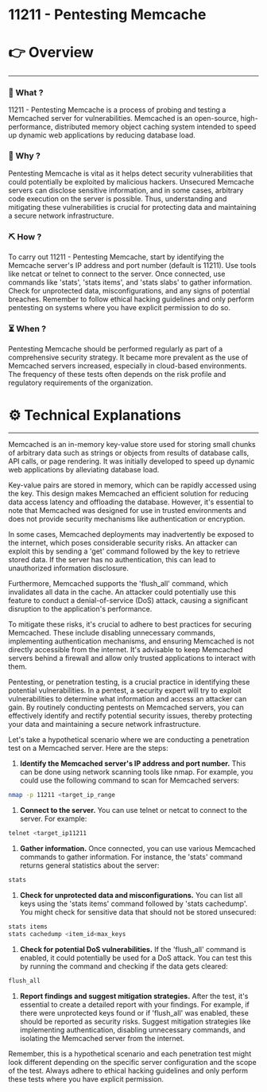 # 11211 - Pentesting Memcache


# 👉 Overview

---

### 👀 What ?

11211 - Pentesting Memcache is a process of probing and testing a Memcached server for vulnerabilities. Memcached is an open-source, high-performance, distributed memory object caching system intended to speed up dynamic web applications by reducing database load.


### 🧐 Why ?

Pentesting Memcache is vital as it helps detect security vulnerabilities that could potentially be exploited by malicious hackers. Unsecured Memcache servers can disclose sensitive information, and in some cases, arbitrary code execution on the server is possible. Thus, understanding and mitigating these vulnerabilities is crucial for protecting data and maintaining a secure network infrastructure.


### ⛏️ How ?

To carry out 11211 - Pentesting Memcache, start by identifying the Memcache server's IP address and port number (default is 11211). Use tools like netcat or telnet to connect to the server. Once connected, use commands like 'stats', 'stats items', and 'stats slabs' to gather information. Check for unprotected data, misconfigurations, and any signs of potential breaches. Remember to follow ethical hacking guidelines and only perform pentesting on systems where you have explicit permission to do so.


### ⏳ When ?

Pentesting Memcache should be performed regularly as part of a comprehensive security strategy. It became more prevalent as the use of Memcached servers increased, especially in cloud-based environments. The frequency of these tests often depends on the risk profile and regulatory requirements of the organization.


# ⚙️ Technical Explanations

---

Memcached is an in-memory key-value store used for storing small chunks of arbitrary data such as strings or objects from results of database calls, API calls, or page rendering. It was initially developed to speed up dynamic web applications by alleviating database load.

Key-value pairs are stored in memory, which can be rapidly accessed using the key. This design makes Memcached an efficient solution for reducing data access latency and offloading the database. However, it's essential to note that Memcached was designed for use in trusted environments and does not provide security mechanisms like authentication or encryption.

In some cases, Memcached deployments may inadvertently be exposed to the internet, which poses considerable security risks. An attacker can exploit this by sending a 'get' command followed by the key to retrieve stored data. If the server has no authentication, this can lead to unauthorized information disclosure.

Furthermore, Memcached supports the 'flush_all' command, which invalidates all data in the cache. An attacker could potentially use this feature to conduct a denial-of-service (DoS) attack, causing a significant disruption to the application's performance.

To mitigate these risks, it's crucial to adhere to best practices for securing Memcached. These include disabling unnecessary commands, implementing authentication mechanisms, and ensuring Memcached is not directly accessible from the internet. It's advisable to keep Memcached servers behind a firewall and allow only trusted applications to interact with them.

Pentesting, or penetration testing, is a crucial practice in identifying these potential vulnerabilities. In a pentest, a security expert will try to exploit vulnerabilities to determine what information and access an attacker can gain. By routinely conducting pentests on Memcached servers, you can effectively identify and rectify potential security issues, thereby protecting your data and maintaining a secure network infrastructure.

Let's take a hypothetical scenario where we are conducting a penetration test on a Memcached server. Here are the steps:

1. **Identify the Memcached server's IP address and port number.** This can be done using network scanning tools like nmap. For example, you could use the following command to scan for Memcached servers:

```bash
nmap -p 11211 <target_ip_range

```

1. **Connect to the server.** You can use telnet or netcat to connect to the server. For example:

```bash
telnet <target_ip11211

```

1. **Gather information.** Once connected, you can use various Memcached commands to gather information. For instance, the 'stats' command returns general statistics about the server:

```bash
stats

```

1. **Check for unprotected data and misconfigurations.** You can list all keys using the 'stats items' command followed by 'stats cachedump'. You might check for sensitive data that should not be stored unsecured:

```bash
stats items
stats cachedump <item_id<max_keys

```

1. **Check for potential DoS vulnerabilities.** If the 'flush_all' command is enabled, it could potentially be used for a DoS attack. You can test this by running the command and checking if the data gets cleared:

```bash
flush_all

```

1. **Report findings and suggest mitigation strategies.** After the test, it's essential to create a detailed report with your findings. For example, if there were unprotected keys found or if 'flush_all' was enabled, these should be reported as security risks. Suggest mitigation strategies like implementing authentication, disabling unnecessary commands, and isolating the Memcached server from the internet.

Remember, this is a hypothetical scenario and each penetration test might look different depending on the specific server configuration and the scope of the test. Always adhere to ethical hacking guidelines and only perform these tests where you have explicit permission.
